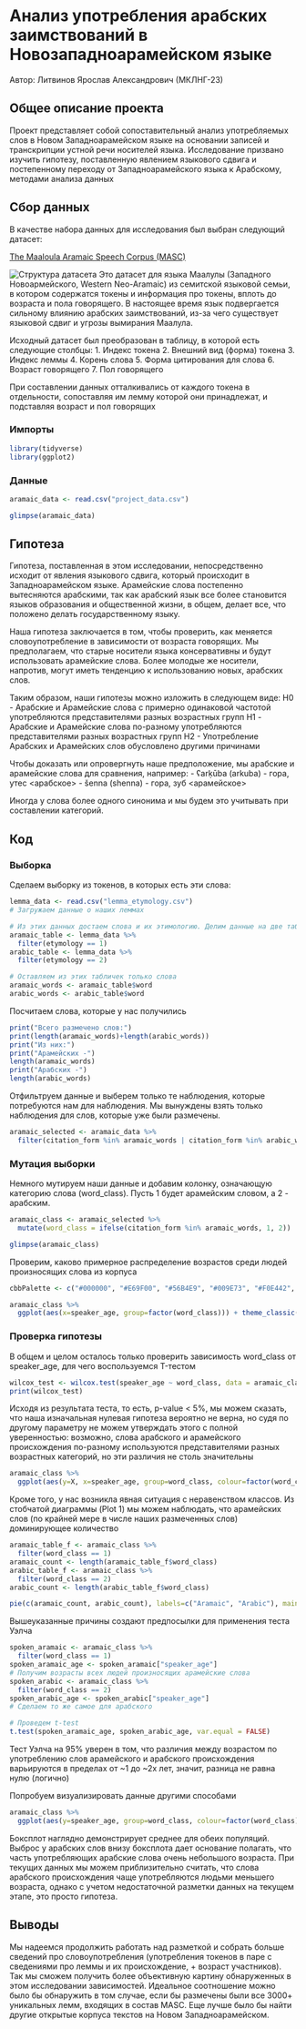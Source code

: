 # Анализ употребления арабских заимствований в Новозападноарамейском языке
Автор: Литвинов Ярослав Александрович (МКЛНГ-23)

## Общее описание проекта

Проект представляет собой сопоставительный анализ употребляемых слов в Новом Западноарамейском языке на основании записей и транскрипции устной речи носителей языка. Исследование призвано изучить гипотезу, поставленную явлением языкового сдвига и постепенному переходу от Западноарамейского языка к Арабскому, методами анализа данных

## Сбор данных

В качестве набора данных для исследования был выбран следующий датасет:

[The Maaloula Aramaic Speech Corpus (MASC)](https://zenodo.org/records/6496714)

![Структура датасета](https://github.com/jar201/nwa_borrowings_comparison/blob/main/aramaic/images/db_layout.png)
Это датасет для языка Маалулы (Западного Новоармейского, Western Neo-Aramaic) из семитской языковой семьи, в котором содержатся токены и информация про токены, вплоть до возраста и пола говорящего. В настоящее время язык подвергается сильному влиянию арабских заимствований, из-за чего существует языковой сдвиг и угрозы вымирания Маалула.

Исходный датасет был преобразован в таблицу, в которой есть следующие столбцы:
1. Индекс токена
2. Внешний вид (форма) токена
3. Индекс леммы
4. Корень слова
5. Форма цитирования для слова
6. Возраст говорящего
7. Пол говорящего

При составлении данных отталкивались от каждого токена в отдельности, сопоставляя им лемму которой они принадлежат, и подставляя возраст и пол говорящих

### Импорты

```r
library(tidyverse)
library(ggplot2)
```

### Данные

```r
aramaic_data <- read.csv("project_data.csv")
```

```r
glimpse(aramaic_data)
```

## Гипотеза
Гипотеза, поставленная в этом исследовании, непосредственно исходит от явления языкового сдвига, который происходит в Западноарамейском языке. Арамейские слова постепенно вытесняются арабскими, так как арабский язык все более становится языков образования и общественной жизни, в общем, делает все, что положено делать государственному языку.

Наша гипотеза заключается в том, чтобы проверить, как меняется словоупотребление в зависимости от возраста говорящих. Мы предполагаем, что старые носители языка консервативны и будут использовать арамейские слова. Более молодые же носители, напротив, могут иметь тенденцию к использованию новых, арабских слов. 

Таким образом, наши гипотезы можно изложить в следующем виде:
H0 - Арабские и Арамейские слова с примерно одинаковой частотой употребляются представителями разных возрастных групп
H1 - Арабские и Арамейские слова по-разному употребляются представителями разных возрастных групп
Н2 - Употребление Арабских и Арамейских слов обусловлено другими причинами

Чтобы доказать или опровергнуть наше предположение, мы арабские и арамейские слова для сравнения, например:
- ʕarḳūba (arkuba) - гора, утес <арабское>
- šenna (shenna) - гора, зуб <арамейское>

Иногда у слова более одного синонима и мы будем это учитывать при составлении категорий.

## Код

### Выборка

Сделаем выборку из токенов, в которых есть эти слова:

```r
lemma_data <- read.csv("lemma_etymology.csv")
# Загружаем данные о наших леммах
```

```r
# Из этих данных достаем слова и их этимологию. Делим данные на две таблицы по признаку этимологии слов
aramaic_table <- lemma_data %>%
  filter(etymology == 1)
arabic_table <- lemma_data %>%
  filter(etymology == 2)
```

```r
# Оставляем из этих табличек только слова
aramaic_words <- aramaic_table$word
arabic_words <- arabic_table$word
```

Посчитаем слова, которые у нас получились

```r
print("Всего размечено слов:")
print(length(aramaic_words)+length(arabic_words))
print("Из них:")
print("Арамейских -")
length(aramaic_words)
print("Арабских -")
length(arabic_words)
```
Отфильтруем данные и выберем только те наблюдения, которые потребуются нам для наблюдения. Мы вынуждены взять только наблюдения для слов, которые уже были размечены.

```r
aramaic_selected <- aramaic_data %>%
  filter(citation_form %in% aramaic_words | citation_form %in% arabic_words)
```

### Мутация выборки

Немного мутируем наши данные и добавим колонку, означающую категорию слова (word_class). Пусть 1 будет арамейским словом, а 2 - арабским.

```r
aramaic_class <- aramaic_selected %>%
  mutate(word_class = ifelse(citation_form %in% aramaic_words, 1, 2))
```

```r
glimpse(aramaic_class)
```

Проверим, каково примерное распределение возрастов среди людей произносящих слова из корпуса
```r
cbbPalette <- c("#000000", "#E69F00", "#56B4E9", "#009E73", "#F0E442", "#0072B2", "#D55E00", "#CC79A7")

aramaic_class %>%
  ggplot(aes(x=speaker_age, group=factor(word_class))) + theme_classic() + geom_histogram(aes(fill=factor(word_class)), alpha=0.8, colour="black") + xlab("Speaker Age") + ylab("Word count") + labs(title="Aramaic / Arabic word usage by speaker age", subtitle=("Aramaic word class 1, Arabic word class 2"), tag="Plot 1") + scale_fill_manual("Word origin", labels=c("Aramaic", "Arabic"), values=cbbPalette)
```

### Проверка гипотезы
В общем и целом осталось только проверить зависимость word_class от speaker_age, для чего воспользуемся T-тестом

```r
wilcox_test <- wilcox.test(speaker_age ~ word_class, data = aramaic_class)
print(wilcox_test)
```
Исходя из результата теста, то есть, p-value < 5%, мы можем сказать, что наша изначальная нулевая гипотеза вероятно не верна, но судя по другому параметру не можем утверждать этого с полной уверенностью: возможно, слова арабского и арамейского происхождения по-разному используются представителями разных возрастных категорий, но эти различия не столь значительны

```r
aramaic_class %>%
  ggplot(aes(y=X, x=speaker_age, group=word_class, colour=factor(word_class))) + stat_smooth() + geom_density2d() + geom_point(alpha=0.3) + scale_colour_manual("Word origin", labels=c("Aramaic", "Arabic"), values=cbbPalette) + labs(title="Aramaic/Arabic word density by age", tag="Plot 2") + xlab("Speaker age") + ylab("Total words") + ylim(0, 65000)
```
Кроме того, у нас возникла явная ситуация с неравенством классов. Из стобчатой диаграммы (Plot 1) мы можем наблюдать, что арамейских слов (по крайней мере в числе наших размеченных слов) доминирующее количество

```r
aramaic_table_f <- aramaic_class %>%
  filter(word_class == 1)
aramaic_count <- length(aramaic_table_f$word_class)
arabic_table_f <- aramaic_class %>%
  filter(word_class == 2)
arabic_count <- length(arabic_table_f$word_class)

pie(c(aramaic_count, arabic_count), labels=c("Aramaic", "Arabic"), main="Fraction or Arabic Words", col=c("#000000", "#E69F00"))
```
Вышеуказанные причины создают предпосылки для применения теста Уэлча

```r
spoken_aramaic <- aramaic_class %>%
  filter(word_class == 1)
spoken_aramaic_age <- spoken_aramaic["speaker_age"]
# Получим возрасты всех людей произносящих арамейские слова
spoken_arabic <- aramaic_class %>%
  filter(word_class == 2)
spoken_arabic_age <- spoken_arabic["speaker_age"]
# Сделаем то же самое для арабского

# Проведем t-test
t.test(spoken_aramaic_age, spoken_arabic_age, var.equal = FALSE)
```
Тест Уэлча на 95% уверен в том, что различия между возрастом по употреблению слов арамейского и арабского происхождения варьируются в пределах от ~1 до ~2х лет, значит, разница не равна нулю (логично)

Попробуем визуализировать данные другими способами

```r
aramaic_class %>%
  ggplot(aes(y=speaker_age, group=word_class, colour=factor(word_class))) + geom_boxplot() + scale_colour_manual("Word origin", labels=c("Aramaic", "Arabic"), values=cbbPalette) + ylab("Speaker age") + labs(title="Aramaic/Arabic usage boxplot", tag="Plot 3")
```

Боксплот наглядно демонстрирует среднее для обеих популяций. Выброс у арабских слов внизу боксплота дает основание полагать, что часть употребляющих арабские слова очень небольшого возраста. При текущих данных мы можем приблизительно считать, что слова арабского происхождения чаще употребляются людьми меньшего возраста, однако с учетом недостаточной разметки данных на текущем этапе, это просто гипотеза.

## Выводы
Мы надеемся продолжить работать над разметкой и собрать больше сведений про словоупотребления (употребления токенов в паре с сведениями про леммы и их происхождение, + возраст участников). Так мы сможем получить более объективную картину обнаруженных в этом исследовании зависимостей. Идеальное соотношение можно было бы обнаружить в том случае, если бы размечены были все 3000+ уникальных лемм, входящих в состав MASC. Еще лучше было бы найти другие открытые корпуса текстов на Новом Западноарамейском. 

